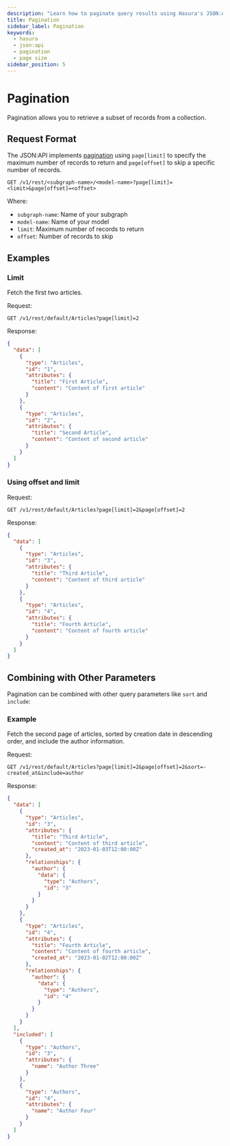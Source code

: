 ```yaml
---
description: "Learn how to paginate query results using Hasura's JSON:API implementation"
title: Pagination
sidebar_label: Pagination
keywords:
  - hasura
  - json:api
  - pagination
  - page size
sidebar_position: 5
---
```


# Pagination

Pagination allows you to retrieve a subset of records from a collection.

## Request Format

The JSON:API implements [pagination](https://jsonapi.org/format/#fetching-pagination) using `page[limit]` to specify the
maximum number of records to return and `page[offset]` to skip a specific number of records.

```http
GET /v1/rest/<subgraph-name>/<model-name>?page[limit]=<limit>&page[offset]=<offset>
```

Where:

- `subgraph-name`: Name of your subgraph
- `model-name`: Name of your model
- `limit`: Maximum number of records to return
- `offset`: Number of records to skip

## Examples

### Limit

Fetch the first two articles.

Request:

```http
GET /v1/rest/default/Articles?page[limit]=2
```

Response:

```json
{
  "data": [
    {
      "type": "Articles",
      "id": "1",
      "attributes": {
        "title": "First Article",
        "content": "Content of first article"
      }
    },
    {
      "type": "Articles",
      "id": "2",
      "attributes": {
        "title": "Second Article",
        "content": "Content of second article"
      }
    }
  ]
}
```

### Using offset and limit

Request:

```http
GET /v1/rest/default/Articles?page[limit]=2&page[offset]=2
```

Response:

```json
{
  "data": [
    {
      "type": "Articles",
      "id": "3",
      "attributes": {
        "title": "Third Article",
        "content": "Content of third article"
      }
    },
    {
      "type": "Articles",
      "id": "4",
      "attributes": {
        "title": "Fourth Article",
        "content": "Content of fourth article"
      }
    }
  ]
}
```

## Combining with Other Parameters

Pagination can be combined with other query parameters like `sort` and `include`:

### Example

Fetch the second page of articles, sorted by creation date in descending order, and include the author information.

Request:

```http
GET /v1/rest/default/Articles?page[limit]=2&page[offset]=2&sort=-created_at&include=author
```

Response:

```json
{
  "data": [
    {
      "type": "Articles",
      "id": "3",
      "attributes": {
        "title": "Third Article",
        "content": "Content of third article",
        "created_at": "2023-01-03T12:00:00Z"
      },
      "relationships": {
        "author": {
          "data": {
            "type": "Authors",
            "id": "3"
          }
        }
      }
    },
    {
      "type": "Articles",
      "id": "4",
      "attributes": {
        "title": "Fourth Article",
        "content": "Content of fourth article",
        "created_at": "2023-01-02T12:00:00Z"
      },
      "relationships": {
        "author": {
          "data": {
            "type": "Authors",
            "id": "4"
          }
        }
      }
    }
  ],
  "included": [
    {
      "type": "Authors",
      "id": "3",
      "attributes": {
        "name": "Author Three"
      }
    },
    {
      "type": "Authors",
      "id": "4",
      "attributes": {
        "name": "Author Four"
      }
    }
  ]
}
```
